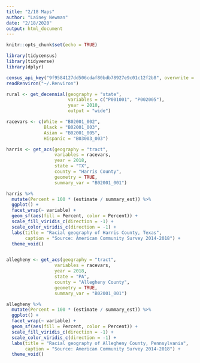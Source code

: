 ```yaml
---
title: "2/18 Maps"
author: "Lainey Newman"
date: "2/18/2020"
output: html_document
---
```


```r
knitr::opts_chunk$set(echo = TRUE)

library(tidycensus)
library(tidyverse)
library(dplyr)

census_api_key("9f9584127dd506cdaf80bdb78927e9c01c12f2b8", overwrite = TRUE)
readRenviron("~/.Renviron")


```

```r

rural <- get_decennial(geography = "state",
                       variables = c("P001001", "P002005"),
                       year = 2010,
                       output = "wide")

racevars <- c(White = "B02001_002", 
              Black = "B02001_003", 
              Asian = "B02001_005",
              Hispanic = "B03003_003")

harris <- get_acs(geography = "tract",
                  variables = racevars, 
                  year = 2018,
                  state = "TX",
                  county = "Harris County",
                  geometry = TRUE,
                  summary_var = "B02001_001") 

harris %>%
  mutate(Percent = 100 * (estimate / summary_est)) %>%
  ggplot() +
  facet_wrap(~ variable) +
  geom_sf(aes(fill = Percent, color = Percent)) +
  scale_fill_viridis_c(direction = -1) +
  scale_color_viridis_c(direction = -1) +
  labs(title = "Racial geography of Harris County, Texas",
       caption = "Source: American Community Survey 2014-2018") +
  theme_void()


allegheny <- get_acs(geography = "tract",
                  variables = racevars, 
                  year = 2018,
                  state = "PA",
                  county = "Allegheny County",
                  geometry = TRUE,
                  summary_var = "B02001_001") 

```

```r

allegheny %>%
  mutate(Percent = 100 * (estimate / summary_est)) %>%
  ggplot() +
  facet_wrap(~ variable) +
  geom_sf(aes(fill = Percent, color = Percent)) +
  scale_fill_viridis_c(direction = -1) +
  scale_color_viridis_c(direction = -1) +
  labs(title = "Racial geography of Allegheny County, Pennsylvania",
       caption = "Source: American Community Survey 2014-2018") +
  theme_void()
 


```



